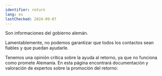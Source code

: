 ```yaml
---
identifier: return
lang: es
lastChecked: 2024-09-07
---
```

Son informaciones del gobierno alemán.

<ExternalShortLink identifier="return" />

Lamentablemente, no podemos garantizar que todos los contactos sean fiables y que puedan ayudarle.

Tenemos una opinión crítica sobre la ayuda al retorno, ya que no funciona como promete Alemania. En esta página encontrará documentación y valoración de expertos sobre la promoción del retorno:

<ExternalShortLink identifier="return-watch" />

